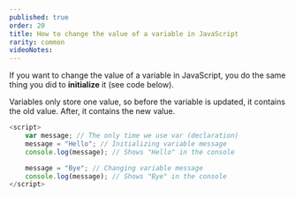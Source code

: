```yaml
---
published: true
order: 20
title: How to change the value of a variable in JavaScript
rarity: common
videoNotes:
---
```


If you want to change the value of a variable in JavaScript, you do the same thing you did to **initialize** it (see code below).

Variables only store one value, so before the variable is updated, it contains the old value. After, it contains the new value.

```js
<script>
    var message; // The only time we use var (declaration)
    message = "Hello"; // Initializing variable message
    console.log(message); // Shows "Hello" in the console

    message = "Bye"; // Changing variable message
    console.log(message); // Shows "Bye" in the console
</script>
```
